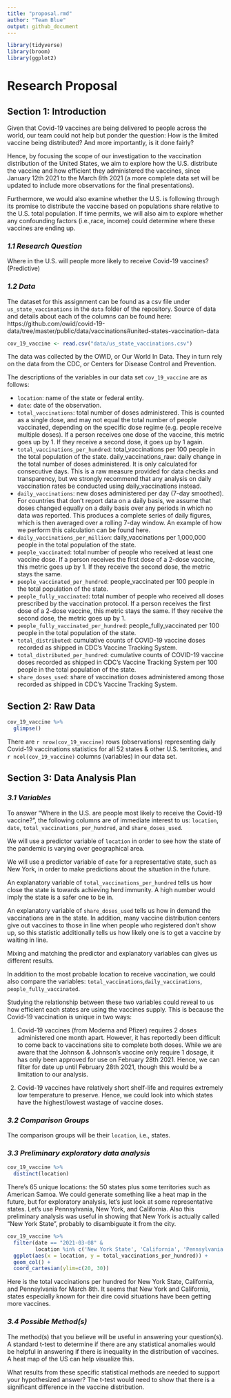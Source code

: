 ```yaml
---
title: "proposal.rmd"
author: "Team Blue"
output: github_document
---
```


```r
library(tidyverse)
library(broom)
library(ggplot2)
```

<div align="center"> <h1> **Research Proposal** </h1> </div>
 
 
## Section 1: Introduction

Given that Covid-19 vaccines are being delivered to people across the world, our team could not help but ponder the question: How is the limited vaccine being distributed? And more importantly, is it done fairly?

Hence, by focusing the scope of our investigation to the vaccination distribution of the United States, we aim to explore how the U.S. distribute the vaccine and how efficient they administered the vaccines, since January 12th 2021 to the March 8th 2021 (a more complete data set will be updated to include more observations for the final presentations).

Furthermore, we would also examine whether the U.S. is following through its promise to distribute the vaccine based on populations share relative to the U.S. total population. If time permits, we will also aim to explore whether any confounding factors (i.e.,race, income) could determine where these vaccines are ending up.

### _1.1 Research Question_

Where in the U.S. will people more likely to receive Covid-19 vaccines? (Predictive)


### _1.2 Data_

The dataset for this assignment can be found as a csv file under `us_state_vaccinations` in the `data` folder of the repository. Source of data and details about each of the columns can be found here: https://github.com/owid/covid-19-data/tree/master/public/data/vaccinations#united-states-vaccination-data 

```r
cov_19_vaccine <- read.csv("data/us_state_vaccinations.csv")
```

The data was collected by the OWID, or Our World In Data. They in turn rely on the data from the CDC, or Centers for Disease Control and Prevention. 

The descriptions of the variables in our data set `cov_19_vaccine` are as follows:

-   `location`: name of the state or federal entity.
-   `date`: date of the observation.
-   `total_vaccinations`: total number of doses administered. This is counted as a single dose, and may not equal the total number of people vaccinated, depending on the specific dose regime (e.g. people receive multiple doses). If a person receives one dose of the vaccine, this metric goes up by 1. If they receive a second dose, it goes up by 1 again.
-   `total_vaccinations_per_hundred`: total_vaccinations per 100 people in the total population of the state.
daily_vaccinations_raw: daily change in the total number of doses administered. It is only calculated for consecutive days. This is a raw measure provided for data checks and transparency, but we strongly recommend that any analysis on daily vaccination rates be conducted using daily_vaccinations instead.
-   `daily_vaccinations`: new doses administered per day (7-day smoothed). For countries that don't report data on a daily basis, we assume that doses changed equally on a daily basis over any periods in which no data was reported. This produces a complete series of daily figures, which is then averaged over a rolling 7-day window. An example of how we perform this calculation can be found here.
-   `daily_vaccinations_per_million`: daily_vaccinations per 1,000,000 people in the total population of the state.
-   `people_vaccinated`: total number of people who received at least one vaccine dose. If a person receives the first dose of a 2-dose vaccine, this metric goes up by 1. If they receive the second dose, the metric stays the same.
-   `people_vaccinated_per_hundred`: people_vaccinated per 100 people in the total population of the state.
-   `people_fully_vaccinated`: total number of people who received all doses prescribed by the vaccination protocol. If a person receives the first dose of a 2-dose vaccine, this metric stays the same. If they receive the second dose, the metric goes up by 1.
-   `people_fully_vaccinated_per_hundred`: people_fully_vaccinated per 100 people in the total population of the state.
-   `total_distributed`: cumulative counts of COVID-19 vaccine doses recorded as shipped in CDC's Vaccine Tracking System.
-   `total_distributed_per_hundred`: cumulative counts of COVID-19 vaccine doses recorded as shipped in CDC's Vaccine Tracking System per 100 people in the total population of the state.
-   `share_doses_used`: share of vaccination doses administered among those recorded as shipped in CDC's Vaccine Tracking System.

## Section 2: Raw Data

```r
cov_19_vaccine %>%
  glimpse()
```
There are `r nrow(cov_19_vaccine)` rows (observations) representing daily Covid-19 vaccinations statistics for all 52 states & other U.S. territories, and `r ncol(cov_19_vaccine)` columns (variables) in our data set. 


## Section 3: Data Analysis Plan

### _3.1 Variables_

To answer "Where in the U.S. are people most likely to receive the Covid-19 vaccine?", the following columns are of immediate interest to us: `location`, `date`, `total_vaccinations_per_hundred`, and `share_doses_used`. 

We will use a predictor variable of `location` in order to see how the state of the pandemic is varying over geographical area. 

We will use a predictor variable of `date` for a representative state, such as New York, in order to make predictions about the situation in the future.

An explanatory variable of `total_vaccinations_per_hundred` tells us how close the state is towards achieving herd immunity. A high number would imply the state is a safer one to be in.

An explanatory variable of `share_doses_used` tells us how in demand the vaccinations are in the state. In addition, many vaccine distribution centers give out vaccines to those in line when people who registered don't show up, so this statistic additionally tells us how likely one is to get a vaccine by waiting in line. 

Mixing and matching the predictor and explanatory variables can gives us different results. 

In addition to the most probable location to receive vaccination, we could also compare the variables: `total_vaccinations`,`daily_vaccinations`, `people_fully_vaccinated`.

Studying the relationship between these two variables could reveal to us how efficient each states are using the vaccines supply. This is because the Covid-19 vaccination is unique in two ways:

1. Covid-19 vaccines (from Moderna and Pfizer) requires 2 doses administered one month apart. However, it has reportedly been difficult to come back to vaccinations site to complete both doses. While we are aware that the Johnson & Johnson's vaccine only require 1 dosage, it has only been approved for use on February 28th 2021. Hence, we can filter for date up until February 28th 2021, though this would be a limitation to our analysis.

2. Covid-19 vaccines have relatively short shelf-life and requires extremely low temperature to preserve. Hence, we could look into which states have the highest/lowest wastage of vaccine doses.
    

### _3.2 Comparison Groups_

The comparison groups will be their `location`, i.e., states. 

### _3.3 Preliminary exploratory data analysis_

```r
cov_19_vaccine %>%
  distinct(location)
```

There's 65 unique locations: the 50 states plus some territories such as American Samoa. We could generate something like a heat map in the future, but for exploratory analysis, let's just look at some representative states. Let's use Pennsylvania, New York, and California. Also this preliminary analysis was useful in showing that New York is actually called "New York State", probably to disambiguate it from the city. 

```r
cov_19_vaccine %>%
  filter(date == "2021-03-08" & 
         location %in% c('New York State', 'California', 'Pennsylvania')) %>%
  ggplot(aes(x = location, y = total_vaccinations_per_hundred)) + 
  geom_col() + 
  coord_cartesian(ylim=c(20, 30))
```

Here is the total vaccinations per hundred for New York State, California, and Pennsylvania for March 8th. It seems that New York and California, states especially known for their dire covid situations have been getting more vaccines. 

### _3.4 Possible Method(s)_

The method(s) that you believe will be useful in answering your question(s). 
A standard t-test to determine if there are any statistical anomalies would be helpful in answering if there is inequality in the distribution of vaccines. A heat map of the US can help visualize this. 


What results from these specific statistical methods are needed to support your hypothesized answer?
The t-test would need to show that there is a significant difference in the vaccine distribution.

